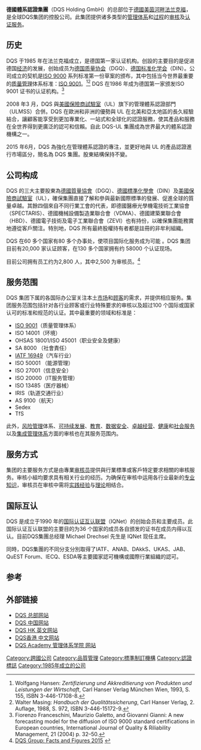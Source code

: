 {{Newsrelease|time=2021-09-16T23:33:41+00:00}}
{{Infobox company
| name   =  '''DQS Holding GmbH'''<br><small>翻譯：德國體系認證集團</small>
| logo  = https://www.dqsglobal.com/build/images/logo.svg
| type  =  認證機構 
| traded_as  = 
| foundation  =  1985
| location  =  {{DEU}} [[美茵河畔法兰克福|美茵河畔法兰克福]]
| products  =  管理体系和过程的审核及认证服务
| key_people  = Michael Drechsel (执行董事)
Ingo Ruebenach (执行董事)
| area_served = 全球
| industry  =  审核, 认证
| homepage  =  [https://dqsglobal.com/intl/ 总部网页] [https://dqsglobal.com/en-hk/ 香港英文网页] [https://dqsglobal.com/zh-hk/ 香港中文网页]
| intl  =  yes
}}
 
'''德國體系認證集團'''（DQS Holding GmbH）的总部位于[[德國|德國]][[美茵河畔法兰克福|美茵河畔法兰克福]]，是全球DQS集团的控股公司。此集团提供诸多类型的[[管理体系|管理体系]]和[[过程|过程]]的[[审核|审核]]及[[认证服务|认证服务]]。

== 历史 ==
DQS 于1985 年在法兰克福成立，是德国第一家认证机构。创設的主要目的是促进德国[[经济|经济]]的发展，创始成员为[[德国质量协会|德国质量协会]]（DGQ）、[[德国标准化学会|德国标准化学会]]（DIN）。公司成立的契机是[[ISO_9000|ISO 9000]] 系列标准第一份草案的颁布，其中包括当今世界最重要的[[质量管理|质量管理]]体系标准：[[ISO_9001|ISO 9001]]。<ref name=Hansen>Wolfgang Hansen: ''Zertifizierung und Akkreditierung von Produkten und Leistungen der Wirtschaft'', Carl Hanser Verlag München Wien, 1993, S. 155, ISBN 3-446-17108-8.</ref><ref name=Masing>Walter Masing: ''Handbuch der Qualitätssicherung'', Carl Hanser Verlag, 2. Auflage, 1988, S. 972, ISBN 3-446-15172-9.</ref> DQS 在1986 年成为德国第一家颁发ISO 9001 证书的认证机构。<ref name=Franceschini>Fiorenzo Franceschini, Maurizio Galetto, and Giovanni Gianni: A new forecasting model for the diffusion of ISO 9000 standard certifications in European countries, International Journal of Quality & Riliability Management, 21 (2004) p. 32–50.</ref>

2008 年3 月，DQS 與[[UL|美國保險商試驗室]]（UL）旗下的管理體系認證部門（ULMSS）合併。DQS 在歐洲和非洲的優勢與 UL 在北美和亞太地區的長久經驗結合，讓顧客能享受到更加專業化、一站式和全球化的認證服務，使其產品和服務在全世界得到更廣泛的認可和信賴。自此 DQS-UL 集團成為世界最大的體系認證機構之一。 

2015 年6月，DQS 為強化在管理體系認證的專注，並更好地與 UL 的產品認證進行市場區分，簡名為 DQS 集團。股東結構保持不變。

== 公司构成 ==
DQS 的三大主要股東為[[德国质量协会|德國質量協會]]（DGQ）、[[DIN|德國標準化學會]]（DIN）及[[UL|美國保險商試驗室]]（UL），確保集團直接了解和參與最新國際標準的發展、促進全球的質量卓越。其餘四個來自不同行業工會的代表，即德國醫療光學機電技術工業協會（SPECTARIS）、德國機械設備製造業聯合會（VDMA）、德國建築業聯合會（HBD）、德國電子技術及電子工業聯合會（ZEVI）也有持份，以確保集團能務實地遵從客戶關注。特別地，DQS 所有最終股權持有者都是註冊的非牟利組織。

DQS 在60 多个国家有80 多个办事处，使项目国际化服务成为可能 。DQS 集团目前有20,000 家认证顾客，在130 多个国家拥有约 58000 个认证现场。

目前公司拥有员工约为2,800 人，其中2,500 为审核员。<ref name=Auditor>[http://www.dqs-holding.com/en/pages/about-dqs-group/facts-and-figures.html DQS Group: Facts and Figures 2015] {{webarchive|url=https://web.archive.org/web/20151206125207/http://www.dqs-holding.com/en/pages/about-dqs-group/facts-and-figures.html |date=2015-12-06 }}</ref>

== 服务范围 ==
DQS 集团下属的各国际办公室关注本土[[市场|市场]]和[[顾客|顾客]]的需求，并提供相应服务。集团服务范围包括针对各行业顾客或行业特殊要求的审核以及超过100 个国际或国家认可的标准和规范的认证。其中最重要的领域和标准是：
* [[ISO_9001|ISO 9001]]（质量管理体系）
* ISO 14001（环境）
* OHSAS 18001/ISO 45001（职业安全及健康）
* SA 8000 （社會責任）
* [[IATF_16949|IATF 16949]]（汽车行业）
* ISO 50001 （能源管理）
* ISO 27001（信息安全）
* ISO 20000（IT服务管理）
* ISO 13485（医疗器械）
* IRIS（轨道交通行业）
* AS 9100（航天）
* Sedex
* TfS

此外，[[风险管理|风险管理]]体系、[[可持续发展|可持续发展]]、[[教育|教育]]、[[数据安全|数据安全]]、[[卓越经营|卓越经营]]、[[健康|健康]]和[[社会服务|社会服务]]以及[[集成管理体系|集成管理体系]]方面的审核也在其服务范围内。

== 服务方式 ==
集团的主要服务方式是由專業[[审核员|审核员]]提供與行業標準或客戶特定要求相關的审核服务。审核小組均要求具有相关行业的经历。为确保在审核中运用各行业最新的[[专业知识|专业知识]]，审核员在审核中需将[[实践|实践]][[经验|经验]]与[[理论|理论]]相结合。

== 国际互认 ==
DQS 是成立于1990 年的[[国际认证互认联盟|国际认证互认联盟]]（IQNet）的创始会员和主要成员。此国际认证互认联盟的主要目的为36 个国家的成员各自颁发的证书在成员内得以互认。目前DQS集團总经理 Michael Drechsel 先生是 IQNet 现任主席。

同時，DQS集團的不同分支分別取得了IATF、ANAB、DAkkS、UKAS、JAB、QuEST Forum、IECQ、ESDA等主要國家認可機構或國際行業組織的認可。

== 参考 ==
{{reflist}}

== 外部链接 ==
* [https://web.archive.org/web/20150830011931/https://www.dqsglobal.com/ DQS 总部网站]
* [http://www.dqs-cn.com DQS 中国网站] {{Wayback|url=http://www.dqs-cn.com/ |date=20200417042247 }}
* [https://dqsglobal.com/en-hk/ DQS HK 英文网站] {{Wayback|url=http://dqs.hk/ |date=20200927060534 }}
* [https://dqsglobal.com/zh-hk/ DQS香港 中文网站] {{Wayback|url=https://dqsglobal.com/zh-hk/ |date=20220519143323 }}
* [https://dqs-a.com DQS Academy 管理体系学院 网站] {{Wayback|url=http://dqs-a.com/ |date=20190122153406 }}


[[Category:跨國公司|Category:跨國公司]]
[[Category:品質管理|Category:品質管理]]
[[Category:標準制訂機構|Category:標準制訂機構]]
[[Category:認證標誌|Category:認證標誌]]
[[Category:1985年成立的公司|Category:1985年成立的公司]]